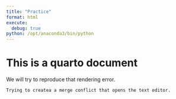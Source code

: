 ```yaml
---
title: "Practice"
format: html
execute:
  debug: true
python: /opt/anaconda3/bin/python
---
```


# This is a quarto document

We will try to reproduce that rendering error.

```python
Trying to createa a merge conflict that opens the text editor.
```
